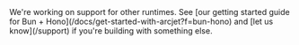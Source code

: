 
<Aside type="note" title="Other runtimes">
  We're working on support for other runtimes. See [our getting started guide
  for Bun + Hono](/docs/get-started-with-arcjet?f=bun-hono) and [let us
  know](/support) if you're building with something else.
</Aside>
